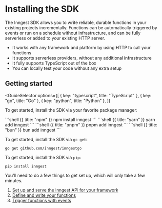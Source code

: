 
# Installing the SDK

The Inngest SDK allows you to write reliable, durable functions in your existing projects incrementally. Functions can be automatically triggered by events or run on a schedule without infrastructure, and can be fully serverless or added to your existing HTTP server.

- It works with any framework and platform by using HTTP to call your functions
- It supports serverless providers, without any additional infrastructure
- It fully supports TypeScript out of the box
- You can locally test your code without any extra setup



## Getting started

<GuideSelector
  options={[
    { key: "typescript", title: "TypeScript" },
    { key: "go", title: "Go" },
    { key: "python", title: "Python" },
  ]}
>

<GuideSection show="typescript">

To get started, install the SDK via your favorite package manager:

<CodeGroup>
```shell {{ title: "npm" }}
npm install inngest
```
```shell {{ title: "yarn" }}
yarn add inngest
```
```shell {{ title: "pnpm" }}
pnpm add inngest
```
```shell {{ title: "bun" }}
bun add inngest
```
</CodeGroup>


</GuideSection>

<GuideSection show="go">

To get started, install the SDK via `go get`:

```shell
go get github.com/inngest/inngestgo
```

</GuideSection>

<GuideSection show="python">

To get started, install the SDK via `pip`:



```shell
pip install inngest
```


</GuideSection>

</GuideSelector>


You'll need to do a few things to get set up, which will only take a few minutes.

1. [Set up and serve the Inngest API for your framework](/docs/learn/serving-inngest-functions)
2. [Define and write your functions](/docs/functions)
3. [Trigger functions with events](/docs/events)